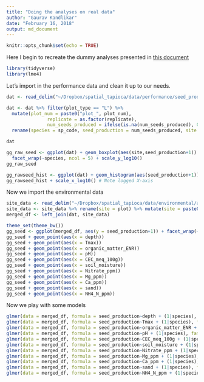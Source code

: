 ```yaml
---
title: "Doing the analyses on real data"
author: "Gaurav Kandlikar"
date: "February 16, 2018"
output: md_document
---
```


```r
knitr::opts_chunk$set(echo = TRUE)
```

Here I begin to recreate the dummy analyses presented in [this document](dummy-dataset-analysis.md)

```r
library(tidyverse)
library(lme4)
```

Let's import in the performance data and clean it up to our needs.

```r

dat <- read_delim("~/Dropbox/spatial_tapioca/data/performance/seed_production_processed.csv",col_names = T, delim = ",")

dat <- dat %>% filter(plot_type == "L") %>% 
  mutate(plot_num = paste0("plot_", plot_num),
               replicate = as.factor(replicate),
               num_seeds_produced = ifelse(is.na(num_seeds_produced), 0, num_seeds_produced)) %>%
  rename(species = sp_code, seed_production = num_seeds_produced, site = plot_num) %>% select(-plot_type)

dat

gg_raw_seed <- ggplot(dat) + geom_boxplot(aes(site,seed_production+1)) + 
  facet_wrap(~species, ncol = 5) + scale_y_log10()
gg_raw_seed

gg_rawseed_hist <- ggplot(dat) + geom_histogram(aes(seed_production+1))
gg_rawseed_hist + scale_x_log10() # Note logged X-axis
```

Now we import the environmental data

```r
site_data <- read_delim("~/Dropbox/spatial_tapioca/data/environmental/all_environmental_data.csv", delim = ",") 
site_data <- site_data %>% rename(site = plot) %>% mutate(site = paste0("plot_", site))
merged_df <- left_join(dat, site_data)

theme_set(theme_bw())
gg_seed <- ggplot(merged_df, aes(y = seed_production+1)) + facet_wrap(~ species, ncol = 5) + scale_y_log10()
gg_seed + geom_point(aes(x = depth))
gg_seed + geom_point(aes(x = Tmax))
gg_seed + geom_point(aes(x = organic_matter_ENR))
gg_seed + geom_point(aes(x = pH))
gg_seed + geom_point(aes(x = CEC_meq_100g))
gg_seed + geom_point(aes(x = soil_moisture))
gg_seed + geom_point(aes(x = Nitrate_ppm))
gg_seed + geom_point(aes(x = Mg_ppm))
gg_seed + geom_point(aes(x = Ca_ppm))
gg_seed + geom_point(aes(x = sand))
gg_seed + geom_point(aes(x = NH4_N_ppm))
```

Now we play with some models

```r
glmer(data = merged_df, formula = seed_production~depth + (1|species), family = poisson(link = log))
glmer(data = merged_df, formula = seed_production~Tmax + (1|species), family = poisson(link = log))
glmer(data = merged_df, formula = seed_production~organic_matter_ENR + (1|species), family = poisson(link = log))
glmer(data = merged_df, formula = seed_production~pH + (1|species), family = poisson(link = log))
glmer(data = merged_df, formula = seed_production~CEC_meq_100g + (1|species), family = poisson(link = log))
glmer(data = merged_df, formula = seed_production~soil_moisture + (1|species), family = poisson(link = log))
glmer(data = merged_df, formula = seed_production~Nitrate_ppm + (1|species), family = poisson(link = log))
glmer(data = merged_df, formula = seed_production~Mg_ppm + (1|species), family = poisson(link = log))
glmer(data = merged_df, formula = seed_production~Ca_ppm + (1|species), family = poisson(link = log))
glmer(data = merged_df, formula = seed_production~sand + (1|species), family = poisson(link = log))
glmer(data = merged_df, formula = seed_production~NH4_N_ppm + (1|species), family = poisson(link = log))
```

